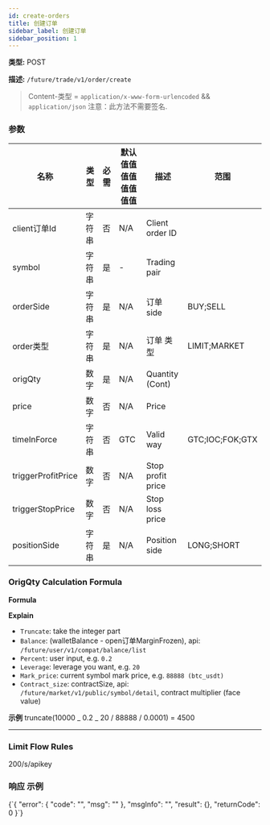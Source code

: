 ```yaml
---
id: create-orders
title: 创建订单
sidebar_label: 创建订单
sidebar_position: 1
---
```


**类型:** POST

**描述:** `/future/trade/v1/order/create`

> Content-类型 = `application/x-www-form-urlencoded` && `application/json` 注意：此方法不需要签名.

### 参数

| 名称 | 类型 | 必需 | 默认值值值值值值值值 | 描述 | 范围 |
| --- | --- | --- | --- | --- | --- |
| client订单Id | 字符串 | 否 | N/A | Client order ID |  |
| symbol | 字符串 | 是 | - | Trading pair |  |
| orderSide | 字符串 | 是 | N/A | 订单 side | BUY;SELL |
| order类型 | 字符串 | 是 | N/A | 订单 类型 | LIMIT;MARKET |
| origQty | 数字 | 是 | N/A | Quantity (Cont) |  |
| price | 数字 | 否 | N/A | Price |  |
| timeInForce | 字符串 | 否 | GTC | Valid way | GTC;IOC;FOK;GTX |
| triggerProfitPrice | 数字 | 否 | N/A | Stop profit price |  |
| triggerStopPrice | 数字 | 否 | N/A | Stop loss price |  |
| positionSide | 字符串 | 是 | N/A | Position side | LONG;SHORT |

### OrigQty Calculation Formula

**Formula**

**Explain**

- `Truncate`: take the integer part
- `Balance`: (walletBalance - open订单MarginFrozen), api: `/future/user/v1/compat/balance/list`
- `Percent`: user input, e.g. `0.2`
- `Leverage`: leverage you want, e.g. `20`
- `Mark_price`: current symbol mark price, e.g. `88888 (btc_usdt)`
- `Contract_size`: contractSize, api: `/future/market/v1/public/symbol/detail`, contract multiplier (face value)

**示例** truncate(10000 _ 0.2 _ 20 / 88888 / 0.0001) = 4500

---

### Limit Flow Rules

200/s/apikey

### 响应 示例


<CodeBlock language="json" title="响应">
  {`{
  "error": {
    "code": "",
    "msg": ""
  },
  "msgInfo": "",
  "result": {},
  "returnCode": 0
}`}
</CodeBlock>
